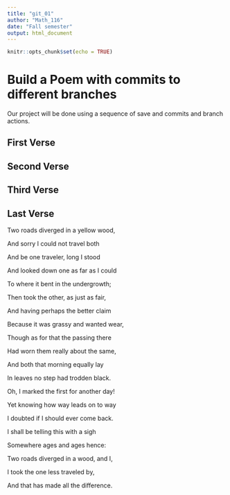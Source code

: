 ```yaml
---
title: "git_01"
author: "Math_116"
date: "Fall semester"
output: html_document
---
```


```r
knitr::opts_chunk$set(echo = TRUE)
```
# Build a Poem with commits to different branches
Our project will be done using a sequence of save and commits and branch actions.
<!-- Do not modify or change any text in "!--" bracketed areas such as this --- these are instructions to
you, if you change any of this the git program will notice it and compromise your git merging strategy !-->

## First Verse 
<!--Put the first five lines of a poem by Lewis Carrol in this section!-->

## Second Verse
<!--Put the first five lines of a poem by Robert Frost here!-->

## Third Verse
<!--Put the first two verses of The Walrus and the Carpenter here!-->

## Last Verse
<!--Put a short poem of your choice 8-20 lines,here!-->
 Two roads diverged in a yellow wood,
 
 And sorry I could not travel both
 
 And be one traveler, long I stood
 
 And looked down one as far as I could
 
 To where it bent in the undergrowth;


 
 Then took the other, as just as fair,
 
 And having perhaps the better claim
 
 Because it was grassy and wanted wear,
 
 Though as for that the passing there
 
 Had worn them really about the same,


 And both that morning equally lay
 
 In leaves no step had trodden black.
 
 Oh, I marked the first for another day!
 
 Yet knowing how way leads on to way
 
 I doubted if I should ever come back.


 I shall be telling this with a sigh
 
 Somewhere ages and ages hence:
 
 Two roads diverged in a wood, and I,
 
 I took the one less traveled by,
 
 And that has made all the difference.

